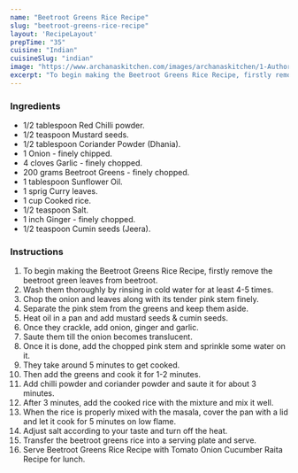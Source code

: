 ---
name: "Beetroot Greens Rice Recipe"
slug: "beetroot-greens-rice-recipe"
layout: 'RecipeLayout'
prepTime: "35"
cuisine: "Indian"
cuisineSlug: "indian"
image: "https://www.archanaskitchen.com/images/archanaskitchen/1-Author/Rekha_Shivakumar/BeetRoot_Greens_Rice.jpg"
excerpt: "To begin making the Beetroot Greens Rice Recipe, firstly remove the beetroot green leaves from beetroot"
---

### Ingredients

- 1/2 tablespoon Red Chilli powder.
- 1/2 teaspoon Mustard seeds.
- 1/2 tablespoon Coriander Powder (Dhania).
- 1 Onion - finely chipped.
- 4 cloves Garlic - finely chopped.
- 200 grams Beetroot Greens - finely chopped.
- 1 tablespoon Sunflower Oil.
- 1 sprig Curry leaves.
- 1 cup Cooked rice.
- 1/2 teaspoon Salt.
- 1 inch Ginger - finely chopped.
- 1/2 teaspoon Cumin seeds (Jeera).

### Instructions

1. To begin making the Beetroot Greens Rice Recipe, firstly remove the beetroot green leaves from beetroot.
1. Wash them thoroughly by rinsing in cold water for at least 4-5 times.
1. Chop the onion and leaves along with its tender pink stem finely.
1. Separate the pink stem from the greens and keep them aside.
1. Heat oil in a pan and add mustard seeds & cumin seeds.
1. Once they crackle, add onion, ginger and garlic.
1. Saute them till the onion becomes translucent.
1. Once it is done, add the chopped pink stem and sprinkle some water on it.
1. They take around 5 minutes to get cooked.
1. Then add the greens and cook it for 1-2 minutes.
1. Add chilli powder and coriander powder and saute it for about 3 minutes.
1. After 3 minutes, add the cooked rice with the mixture and mix it well.
1. When the rice is properly mixed with the masala, cover the pan with a lid and let it cook for 5 minutes on low flame.
1. Adjust salt according to your taste and turn off the heat.
1. Transfer the beetroot greens rice into a serving plate and serve.
1. Serve Beetroot Greens Rice Recipe with Tomato Onion Cucumber Raita Recipe for lunch.
